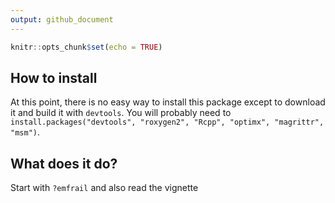 ```yaml
---
output: github_document
---
```


<!-- README.md is generated from README.Rmd. Please edit that file -->


```r
knitr::opts_chunk$set(echo = TRUE)
```

## How to install
At this point, there is no easy way to install this package except to download it and build it with `devtools`. 
You will probably need to
`install.packages("devtools", "roxygen2", "Rcpp", "optimx", "magrittr", "msm")`.

## What does it do?
Start with `?emfrail` and also read the vignette
